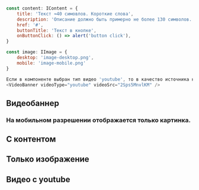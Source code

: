 
```javascript collapse=Демо данные

const content: IContent = {
    title: 'Текст ≈40 симовлов. Короткие слова',
    description: 'Описание должно быть примерно не более 130 символов. Пишите содержательно, кратно и не будет проблем с текстовым контентом.',
    href: '#',
    buttonTitle: 'Текст в кнопке',
    onButtonClick: () => alert('button click'),
}

const image: IImage = {
    desktop: 'image-desktop.png',
    mobile: 'image-mobile.png'
}

Если в компоненте выбран тип видео 'youtube', то в качество источника необходимо указать id видео:
<VideoBanner videoType="youtube" videoSrc="2Sps5MnvlKM" />

```

## Видеобаннер

### На мобильном разрешении отображается только картинка.

<Playground>
    <ContentArea>
        <VideoBanner videoType="video" videoSrc={video} image={imageOnlyMobile} />
    </ContentArea>
</Playground>

## С контентом

<Playground>
    <ContentArea outerBackgroundColor='freshAsphalt'>
        <VideoBanner videoType="video" videoSrc={video} content={content} image={imageOnlyMobile} />
    </ContentArea>
</Playground>

## Только изображение

<Playground>
    <ContentArea>
        <VideoBanner image={image} content={content} image={image} />
    </ContentArea>
</Playground>

## Видео с youtube

<Playground>
    <ContentArea>
        <VideoBanner videoType="youtube" videoSrc={youtubeVideoId} image={imageOnlyMobile} />
    </ContentArea>
</Playground>
